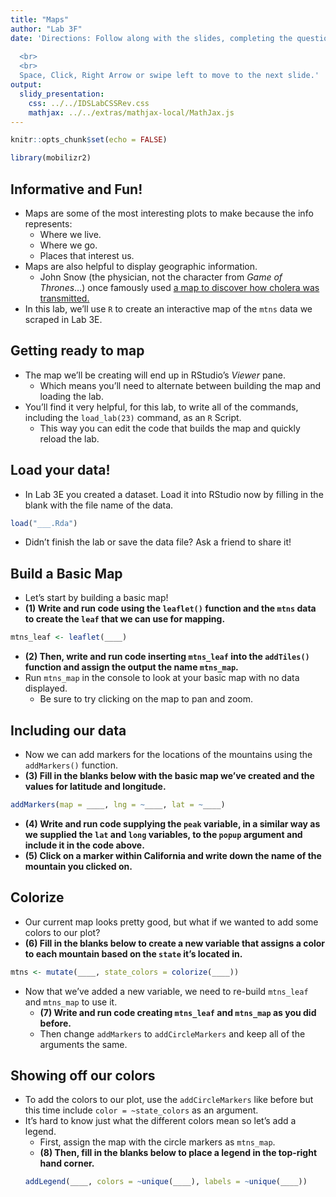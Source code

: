 ```yaml
---
title: "Maps"
author: "Lab 3F"
date: 'Directions: Follow along with the slides, completing the questions in <font color=#25679E><b>blue</b></font> on your computer, and answering the questions in **red** in your journal.  
  
  <br>
  <br>
  Space, Click, Right Arrow or swipe left to move to the next slide.'
output: 
  slidy_presentation: 
    css: ../../IDSLabCSSRev.css
    mathjax: ../../extras/mathjax-local/MathJax.js
---
```


```r
knitr::opts_chunk$set(echo = FALSE)
```

```r
library(mobilizr2)
```

## Informative and Fun!

- Maps are some of the most interesting plots to make because the info represents:
  - Where we live.
  - Where we go.
  - Places that interest us.
- Maps are also helpful to display geographic information.
  - John Snow (the physician, not the character from _Game of Thrones_...) once famously used [a map to discover how cholera was transmitted.](http://commons.wikimedia.org/wiki/File:Snow-cholera-map-1.jpg#mediaviewer/File:Snow-cholera-map-1.jpg)
- In this lab, we'll use `R` to create an interactive map of the `mtns` data we scraped in Lab 3E.


## Getting ready to map

- The map we'll be creating will end up in RStudio's _Viewer_ pane.
    - Which means you'll need to alternate between building the map and loading the lab.
- You'll find it very helpful, for this lab, to write all of the commands, including the `load_lab(23)` command, as an `R` Script.
    - This way you can edit the code that builds the map and quickly reload the lab.

## Load your data!

- <span class="blue">In Lab 3E you created a dataset. Load it into RStudio now by filling in the blank with the file name of the data.</span>
```r
load("___.Rda")
```
- Didn't finish the lab or save the data file? Ask a friend to share it!


## Build a Basic Map

- Let's start by building a basic map!
- **(1) Write and run code using the `leaflet()` function and the `mtns` data to create the `leaf` that we can use for mapping.**

```r
mtns_leaf <- leaflet(____)
```

- **(2) Then, write and run code inserting `mtns_leaf` into the `addTiles()` function and assign the output the name `mtns_map`.**
- <span class="blue">Run `mtns_map` in the console to look at your basic map with no data displayed.</span>
    - Be sure to try clicking on the map to pan and zoom.


## Including our data

- Now we can add markers for the locations of the mountains using the `addMarkers()` function.
- **(3) Fill in the blanks below with the basic map we've created and the values for latitude and longitude.**
    
```r
addMarkers(map = ____, lng = ~____, lat = ~____)
```

- **(4) Write and run code supplying the `peak` variable, in a similar way as we supplied the `lat` and `long` variables, to the `popup` argument and include it in the code above.**
- **(5) Click on a marker within California and write down the name of the mountain you clicked on.**


## Colorize

- Our current map looks pretty good, but what if we wanted to add some colors to our plot? 
- **(6) Fill in the blanks below to create a new variable that assigns a color to each mountain based on the `state` it's located in.**
```r
mtns <- mutate(____, state_colors = colorize(____))
```
- Now that we've added a new variable, we need to re-build `mtns_leaf` and `mtns_map` to use it.
    - **(7) Write and run code creating `mtns_leaf` and `mtns_map` as you did before.**
    - <span class="blue">Then change `addMarkers` to `addCircleMarkers` and keep all of the arguments the same.</span>


## Showing off our colors

- <span class="blue">To add the colors to our plot, use the `addCircleMarkers` like before but this time include `color = ~state_colors` as an argument.</span>
- It's hard to know just what the different colors mean so let's add a legend.
  - <span class="blue">First, assign the map with the circle markers as `mtns_map`.</span>
  - **(8) Then, fill in the blanks below to place a legend in the top-right hand corner.**
```r
addLegend(____, colors = ~unique(____), labels = ~unique(____))
```